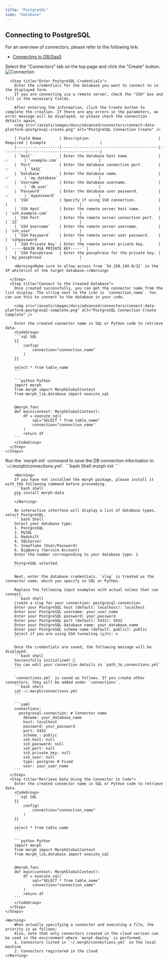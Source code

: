 ```yaml
---
title: "PostgreSQL"
icon: "database"
---
```


## Connecting to PostgreSQL

For an overview of connectors, please refer to the following link:

- [Connecting to DB/SaaS](/docs/en/develop/guides/integration)

<Tabs>
  <Tab title="Cloud Version">
    <Steps>
      <Step title="Create a Connector">
        Select the "Connectors" tab on the top page and click the "Create" button.
        <img src="/assets/images/docs/advanced/connectors/connect-data-platform-connection.png" alt="Connection" />
      </Step>

      <Step title="Enter PostgreSQL Credentials">
        Enter the credentials for the database you want to connect to in the displayed form.
        If you are connecting via a remote server, check the "SSH" box and fill in the necessary fields.

        After entering the information, click the Create button to complete the creation. If there are any errors in the parameters, an error message will be displayed, so please check the connection details again.
        <img src="/assets/images/docs/advanced/connectors/connect-data-platform-postgresql-create.png" alt="PostgreSQL Connection Create" />

        | Field Name        | Description                               | Required | Example                        |
        |-------------------|-------------------------------------------|----------|--------------------------------|
        | `Host`            | Enter the database host name.             | ✅       | `example.com`                  |
        | `Port`            | Enter the database connection port.       | ✅       | `5432`                         |
        | `Database`        | Enter the database name.                  | ✅       | `my_database`                  |
        | `Username`        | Enter the database username.              | ✅       | `db_user`                      |
        | `Password`        | Enter the database user password.         | ✅       | `mypassword`                   |
        | `SSH`             | Specify if using SSH connection.          |          |                                |
        | `SSH Host`        | Enter the remote server host name.        |          | `ssh.example.com`              |
        | `SSH Port`        | Enter the remote server connection port.  |          | `22`                           |
        | `SSH Username`    | Enter the remote server username.         |          | `ssh_user`                     |
        | `SSH Password`    | Enter the remote server user password.    |          | `sshpassword`                  |
        | `SSH Private Key` | Enter the remote server private key.      |          | `-----BEGIN RSA PRIVATE KEY-----` |
        | `SSH Passphrase`  | Enter the passphrase for the private key. |          | `my_passphrase`                |

        <Warning>Make sure to allow access from `54.150.149.0/32` in the IP whitelist of the target database.</Warning>

      </Step>
      <Step title="Connect to the Created Database">
        Once created successfully, you can get the connector name from the list display. The string next to the icon is `connection_name`. You can use this to connect to the database in your code.

        <img src="/assets/images/docs/advanced/connectors/connect-data-platform-postgresql-complete.png" alt="PostgreSQL Connection Create Complete" />

        Enter the created connector name in SQL or Python code to retrieve data.
        <CodeGroup>
        ```sql SQL
        {{
            config(
                connection="connection_name"
            )
        }}

        select * from table_name
        ```

        ```python Python
        import morph
        from morph import MorphGlobalContext
        from morph_lib.database import execute_sql


        @morph.func
        def main(context: MorphGlobalContext):
            df = execute_sql(
                sql="SELECT * from table_name"
                connection="connection_name"
            )
            return df
        ```
        </CodeGroup>
      </Step>
    </Steps>

  </Tab>
  <Tab title="Local Version">
    <Steps>
      <Step title="Run the morph init Command">
        Run the `morph init` command to save the DB connection information in `~/.morph/connections.yml`.
        ```bash Shell
        morph init
        ```

        <Warning>
        If you have not installed the morph package, please install it with the following command before proceeding.
        ```bash shell
        pip install morph-data
        ```
        </Warning>

        An interactive interface will display a list of database types, select PostgreSQL.
        ```bash Shell
        Select your database type:
        1. PostgreSQL
        2. MySQL
        3. Redshift
        4. SQLServer
        5. Snowflake (User/Password)
        6. BigQuery (Service Account)
        Enter the number corresponding to your database type: 1

        PostgreSQL selected.
        ```

        Next, enter the database credentials. `slug` is treated as the connector name, which you specify in SQL or Python.

        Replace the following input examples with actual values that can connect.
        ```bash shell
        Create a slug for your connection: postgresql-connection
        Enter your PostgreSQL host (default: localhost): localhost
        Enter your PostgreSQL username: your_user_name
        Enter your PostgreSQL password: your_password
        Enter your PostgreSQL port (default: 5432): 5432
        Enter your PostgreSQL database name: your_database_name
        Enter your PostgreSQL schema name (default: public): public
        Select if you are using SSH tunneling (y/n): n
        ```

        Once the credentials are saved, the following message will be displayed.
        ```bash shell
        Successfully initialized! 🎉
        You can edit your connection details in `path_to_connections.yml`
        ```

        `connections.yml` is saved as follows. If you create other connectors, they will be added under `connections`.
        ```bash shell
        cat ~/.morph/connections.yml
        ```

        ```yaml
        connections:
          postgresql-connection: # Connector name
            dbname: your_database_name
            host: localhost
            password: your_password
            port: 5432
            schema_: public
            ssh_host: null
            ssh_password: null
            ssh_port: null
            ssh_private_key: null
            ssh_user: null
            type: postgres # Fixed
            user: your_user_name
        ```
      </Step>
      <Step title="Retrieve Data Using the Connector in Code">
        Enter the created connector name in SQL or Python code to retrieve data.
        <CodeGroup>
        ```sql SQL
        {{
            config(
                connection="connection_name"
            )
        }}

        select * from table_name
        ```

        ```python Python
        import morph
        from morph import MorphGlobalContext
        from morph_lib.database import execute_sql


        @morph.func
        def main(context: MorphGlobalContext):
            df = execute_sql(
                sql="SELECT * from table_name"
                connection="connection_name"
            )
            return df
        ```
        </CodeGroup>
      </Step>
    </Steps>

    <Warning>
        When actually specifying a connector and executing a file, the priority is as follows:
        Also, note that only connectors created in the cloud version can be used in the environment where `morph deploy` is performed.
        1. Connectors listed in `~/.morph/connections.yml` on the local machine
        2. Connectors registered in the cloud
    </Warning>

  </Tab>  
</Tabs>


